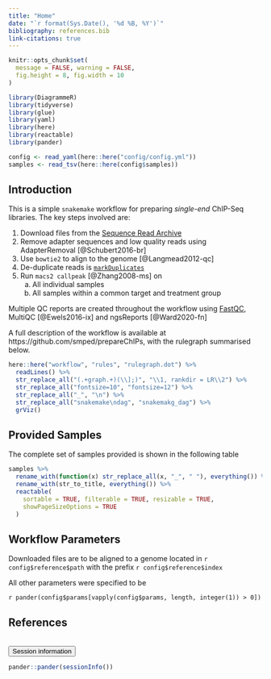 ```yaml
---
title: "Home"
date: "`r format(Sys.Date(), '%d %B, %Y')`"
bibliography: references.bib
link-citations: true
---
```


```r
knitr::opts_chunk$set(
  message = FALSE, warning = FALSE,
  fig.height = 8, fig.width = 10
)
```

```r
library(DiagrammeR)
library(tidyverse)
library(glue)
library(yaml)
library(here)
library(reactable)
library(pander)
```

```r
config <- read_yaml(here::here("config/config.yml"))
samples <- read_tsv(here::here(config$samples))
```



## Introduction

This is a simple `snakemake` workflow for preparing *single-end* ChIP-Seq libraries.
The key steps involved are:

1. Download files from the [Sequence Read Archive](https://www.ncbi.nlm.nih.gov/sra)
2. Remove adapter sequences and low quality reads using AdapterRemoval [@Schubert2016-br]
3. Use `bowtie2` to align to the genome [@Langmead2012-qc] 
4. De-duplicate reads is [`markDuplicates`](https://broadinstitute.github.io/picard)
5. Run `macs2 callpeak` [@Zhang2008-ms] on
    a. All individual samples
    b. All samples within a common target and treatment group
 
Multiple QC reports are created throughout the workflow using [FastQC](https://www.bioinformatics.babraham.ac.uk/projects/fastqc/), MultiQC [@Ewels2016-ix] and ngsReports [@Ward2020-fn]
  
A full description of the workflow is available at https://github.com/smped/prepareChIPs, with the rulegraph summarised below.

```r
here::here("workflow", "rules", "rulegraph.dot") %>%
  readLines() %>%
  str_replace_all("(.+graph.+)(\\];)", "\\1, rankdir = LR\\2") %>% 
  str_replace_all("fontsize=10", "fontsize=12") %>% 
  str_replace_all("_", "\n") %>% 
  str_replace_all("snakemake\ndag", "snakemakg_dag") %>% 
  grViz()
```

## Provided Samples

The complete set of samples provided is shown in the following table

```r
samples %>% 
  rename_with(function(x) str_replace_all(x, "_", " "), everything()) %>% 
  rename_with(str_to_title, everything()) %>% 
  reactable(
    sortable = TRUE, filterable = TRUE, resizable = TRUE,
    showPageSizeOptions = TRUE
  )
```

## Workflow Parameters

Downloaded files are to be aligned to a genome located in `r config$reference$path` with the prefix `r config$reference$index`

All other parameters were specified to be

`r pander(config$params[vapply(config$params, length, integer(1)) > 0])`


## References

<div id="refs"></div>

<br>
<button type="button" class="btn btn-default btn-sessioninfo" data-toggle="collapse" data-target="#sessioninfo" style="display: block;">
<span class="glyphicon glyphicon-info-sign" aria-hidden="true"></span> Session information
</button>
</p>
<div id="sessioninfo" class="collapse">
```r
pander::pander(sessionInfo())
```
</div>
